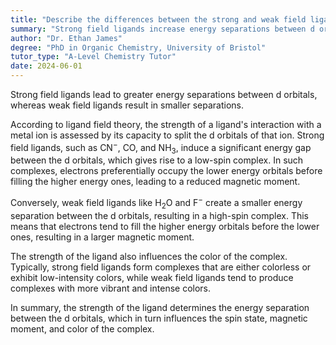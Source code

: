 ```yaml
---
title: "Describe the differences between the strong and weak field ligands in the ligand field theory"
summary: "Strong field ligands increase energy separations between d orbitals, whereas weak field ligands result in smaller separations. This distinction influences the electronic properties of transition metal complexes."
author: "Dr. Ethan James"
degree: "PhD in Organic Chemistry, University of Bristol"
tutor_type: "A-Level Chemistry Tutor"
date: 2024-06-01
---
```


Strong field ligands lead to greater energy separations between d orbitals, whereas weak field ligands result in smaller separations.

According to ligand field theory, the strength of a ligand's interaction with a metal ion is assessed by its capacity to split the d orbitals of that ion. Strong field ligands, such as $\text{CN}^-$, $\text{CO}$, and $\text{NH}_3$, induce a significant energy gap between the d orbitals, which gives rise to a low-spin complex. In such complexes, electrons preferentially occupy the lower energy orbitals before filling the higher energy ones, leading to a reduced magnetic moment.

Conversely, weak field ligands like $\text{H}_2\text{O}$ and $\text{F}^-$ create a smaller energy separation between the d orbitals, resulting in a high-spin complex. This means that electrons tend to fill the higher energy orbitals before the lower ones, resulting in a larger magnetic moment.

The strength of the ligand also influences the color of the complex. Typically, strong field ligands form complexes that are either colorless or exhibit low-intensity colors, while weak field ligands tend to produce complexes with more vibrant and intense colors.

In summary, the strength of the ligand determines the energy separation between the d orbitals, which in turn influences the spin state, magnetic moment, and color of the complex.
    